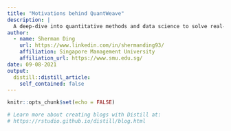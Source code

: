 ```yaml
---
title: "Motivations behind QuantWeave"
description: |
  A deep-dive into quantitative methods and data science to solve real-world problems. I started this blog as a medium to bridge quasi-methods to the world of finance.
author:
  - name: Sherman Ding
    url: https://www.linkedin.com/in/shermanding93/
    affiliation: Singapore Management University
    affiliation_url: https://www.smu.edu.sg/
date: 09-08-2021
output:
  distill::distill_article:
    self_contained: false
---
```


```r
knitr::opts_chunk$set(echo = FALSE)

# Learn more about creating blogs with Distill at:
# https://rstudio.github.io/distill/blog.html

```